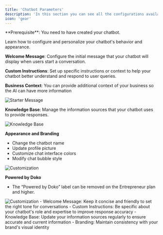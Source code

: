 ```yaml
---
title: 'Chatbot Parameters'
description: 'In this section you can see all the configurations available for your chatbot'
icon: 'gear'
---
```


<Info>
  **Prerequisite**: You need to have created your chatbot.
</Info>

Learn how to configure and personalize your chatbot's behavior and appearance.

**Welcome Message**: Configure the initial message that your chatbot will display when users start a conversation.

**Custom Instructions**: Set up specific instructions or context to help your chatbot better understand and respond to user queries.

**Business Context**: You can provide additional context of your business so the AI can have more information
<Frame>
  <img src="/images/starter-message-en.png" alt="Starter Message" />
</Frame>

**Knowledge Base**: Manage the information sources that your chatbot uses to provide responses.
<Frame>
  <img src="/images/knowledge-base.png" alt="Knowledge Base" />
</Frame>

**Appearance and Branding**
- Change the chatbot name
- Update profile picture
- Customize chat interface colors
- Modify chat bubble style

<Frame>
  <img src="/images/customization-en.png" alt="Customization" />
</Frame>

**Powered by Doko**
- The “Powered by Doko” label can be removed on the Entrepreneur plan and higher.

<Frame>
  <img src="/images/hide-powered-en.png" alt="Customization" />
</Frame>

<Accordion title="Best Practices">
- Welcome Message: Keep it concise and friendly to set the right tone for conversations
- Custom Instructions: Be specific about your chatbot's role and expertise to improve response accuracy
- Knowledge Base: Update your information sources regularly to ensure accurate and current information
- Branding: Maintain consistency with your brand's visual identity

</Accordion>